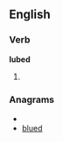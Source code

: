 
==English==

===Verb===
'''lubed'''

# {{past of|[[lube]]}}

===Anagrams===
* {{alphagram|bdelu}}
* [[blued#English|blued]]